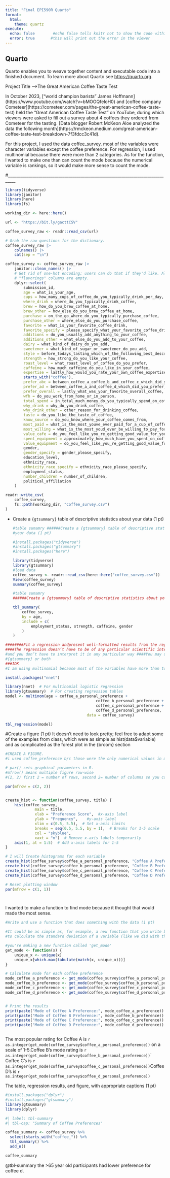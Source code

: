 ```yaml
---
title: "Final EPI590R Quarto"
format: 
  html:
    theme: quartz
execute: 
  echo: false        #echo false tells knitr not to show the code within the chun
  error: true       #this will print out the error in the viewer
---
```


## Quarto

Quarto enables you to weave together content and executable code into a finished document. To learn more about Quarto see <https://quarto.org>.

Project Title –\>The Great American Coffee Taste Test

In October 2023, \["world champion barista" James Hoffmann\](https://www.youtube.com/watch?v=bMOOQfeloH0) and \[coffee company Cometeer\](https://cometeer.com/pages/the-great-american-coffee-taste-test) held the "Great American Coffee Taste Test" on YouTube, during which viewers were asked to fill out a survey about 4 coffees they ordered from Cometeer for the tasting. \[Data blogger Robert McKeon Aloe analyzed the data the following month\](https://rmckeon.medium.com/great-american-coffee-taste-test-breakdown-7f3fdcc3c41d).

For this project, I used the data coffee_survey. most of the variables were character variables except the coffee preference. For regression, I used multinomial because there were more than 2 categories. As for the function, I wanted to make one than can count the mode because the numerical variable is rankings, so it would make more sense to count the mode.

#\_\_\_\_\_\_\_\_\_\_\_\_\_\_\_\_\_\_\_\_\_\_\_\_\_\_\_\_\_\_\_\_\_\_\_\_\_\_\_\_\_\_\_\_\_\_\_\_\_\_\_\_\_\_\_\_\_\_\_\_\_\_\_\_\_\_\_\_\_\_\_\_\_\_\_\_\_\_\_\_\_\_

```r
library(tidyverse)
library(janitor)
library(here)
library(fs)

working_dir <- here::here()

url <- "https://bit.ly/gacttCSV"

coffee_survey_raw <- readr::read_csv(url)

# Grab the raw questions for the dictionary.
coffee_survey_raw |>
	colnames() |>
	cat(sep = "\n")

coffee_survey <- coffee_survey_raw |>
	janitor::clean_names() |>
	# Get rid of one-hot encoding; users can do that if they'd like. Also,
	# "flavorings" columns are empty.
	dplyr::select(
		submission_id,
		age = what_is_your_age,
		cups = how_many_cups_of_coffee_do_you_typically_drink_per_day,
		where_drink = where_do_you_typically_drink_coffee,
		brew = how_do_you_brew_coffee_at_home,
		brew_other = how_else_do_you_brew_coffee_at_home,
		purchase = on_the_go_where_do_you_typically_purchase_coffee,
		purchase_other = where_else_do_you_purchase_coffee,
		favorite = what_is_your_favorite_coffee_drink,
		favorite_specify = please_specify_what_your_favorite_coffee_drink_is,
		additions = do_you_usually_add_anything_to_your_coffee,
		additions_other = what_else_do_you_add_to_your_coffee,
		dairy = what_kind_of_dairy_do_you_add,
		sweetener = what_kind_of_sugar_or_sweetener_do_you_add,
		style = before_todays_tasting_which_of_the_following_best_described_what_kind_of_coffee_you_like,
		strength = how_strong_do_you_like_your_coffee,
		roast_level = what_roast_level_of_coffee_do_you_prefer,
		caffeine = how_much_caffeine_do_you_like_in_your_coffee,
		expertise = lastly_how_would_you_rate_your_own_coffee_expertise,
		starts_with("coffee"),
		prefer_abc = between_coffee_a_coffee_b_and_coffee_c_which_did_you_prefer,
		prefer_ad = between_coffee_a_and_coffee_d_which_did_you_prefer,
		prefer_overall = lastly_what_was_your_favorite_overall_coffee,
		wfh = do_you_work_from_home_or_in_person,
		total_spend = in_total_much_money_do_you_typically_spend_on_coffee_in_a_month,
		why_drink = why_do_you_drink_coffee,
		why_drink_other = other_reason_for_drinking_coffee,
		taste = do_you_like_the_taste_of_coffee,
		know_source = do_you_know_where_your_coffee_comes_from,
		most_paid = what_is_the_most_youve_ever_paid_for_a_cup_of_coffee,
		most_willing = what_is_the_most_youd_ever_be_willing_to_pay_for_a_cup_of_coffee,
		value_cafe = do_you_feel_like_you_re_getting_good_value_for_your_money_when_you_buy_coffee_at_a_cafe,
		spent_equipment = approximately_how_much_have_you_spent_on_coffee_equipment_in_the_past_5_years,
		value_equipment = do_you_feel_like_you_re_getting_good_value_for_your_money_with_regards_to_your_coffee_equipment,
		gender,
		gender_specify = gender_please_specify,
		education_level,
		ethnicity_race,
		ethnicity_race_specify = ethnicity_race_please_specify,
		employment_status,
		number_children = number_of_children,
		political_affiliation
	)

readr::write_csv(
	coffee_survey,
	fs::path(working_dir, "coffee_survey.csv")
)


```

-   Create a `{gtsummary}` table of descriptive statistics about your data (1 pt)

    ```r
    #table sumamry ######Create a {gtsummary} table of descriptive statistics about
    #your data (1 pt)

    #install.packages("tidyverse")
    #install.packages("gtsummary")
    #install.packages("here")

    library(tidyverse)
    library(gtsummary)
    #load data
    coffee_survey <- readr::read_csv(here::here("coffee_survey.csv"))
    View(coffee_survey)
    summary(coffee_survey)

    #table sumamry
    ######Create a {gtsummary} table of descriptive statistics about your data (1 pt)

    tbl_summary(
    	coffee_survey,
    	by = age,
    	include = c(
    		employment_status, strength, caffeine, gender
    	)
    )

    ```

```r
########Fit a regression andpresent well-formatted results from the regression (1 pt)
####The regression doesn’t have to be of any particular scientific interest,
#and you don’t have to interpret it in any particular way ####You may use {broom} or
#{gtsummary} or both 
###IDK
#I am using multinomial because most of the variables have more than two catagories

install.packages("nnet")

library(nnet)  # For multinomial logistic regression
library(gtsummary)  # For creating regression tables
model <- multinom(age ~ coffee_a_personal_preference +
										coffee_b_personal_preference +
										coffee_c_personal_preference +
										coffee_d_personal_preference,
									data = coffee_survey)

tbl_regression(model)


```

#Create a figure (1 pt) It doesn’t need to look pretty; feel free to adapt some of the examples from class, which were as simple as hist(data\$variable) and as complicated as the forest plot in the {broom} section

```r

#CREATE A FIGURE.
#i used coffee_preference b/c those were the only numerical values in my data. 

# par() sets graphical parameters in R.
#mfrow() means multiple figure row-wise
#(2, 2) first 2 = number of rows, second 2= number of columns so you can display four plots in one

par(mfrow = c(2, 2))


create_hist <- function(coffee_survey, title) {
	hist(coffee_survey,
			 main = title,
			 xlab = "Preference Score",  #x-axis label
			 ylab = "Frequency",    #y-axis label
			 xlim = c(0.5, 5.5),  # Set x-axis limits
			 breaks = seq(0.5, 5.5, by = 1),  # Breaks for 1-5 scale
			 col = "skyblue",
			 xaxt = "n")  # Remove x-axis labels temporarily
	axis(1, at = 1:5)  # Add x-axis labels for 1-5
}

# I will Create histograms for each variable
create_hist(coffee_survey$coffee_a_personal_preference, "Coffee A Preference")
create_hist(coffee_survey$coffee_b_personal_preference, "Coffee B Preference")
create_hist(coffee_survey$coffee_c_personal_preference, "Coffee C Preference")
create_hist(coffee_survey$coffee_d_personal_preference, "Coffee D Preference")

# Reset plotting window
par(mfrow = c(1, 1))




```

I wanted to make a function to find mode because it thought that would made the most sense.

```r
#Write and use a function that does something with the data (1 pt)

#It could be as simple as, for example, a new function that you write by hand
#to calculate the standard deviation of a variable (like we did with the mean)

#you're making a new function called 'get_mode'
get_mode <- function(x) {
	unique_x <- unique(x)
	unique_x[which.max(tabulate(match(x, unique_x)))]
}

# Calculate mode for each coffee preference
mode_coffee_a_preference <- get_mode(coffee_survey$coffee_a_personal_preference)
mode_coffee_b_preference <- get_mode(coffee_survey$coffee_b_personal_preference)
mode_coffee_c_preference <- get_mode(coffee_survey$coffee_c_personal_preference)
mode_coffee_d_preference <- get_mode(coffee_survey$coffee_d_personal_preference)


# Print the results
print(paste("Mode of Coffee A Preference:", mode_coffee_a_preference))
print(paste("Mode of Coffee B Preference:", mode_coffee_b_preference))
print(paste("Mode of Coffee C Preference:", mode_coffee_c_preference))
print(paste("Mode of Coffee D Preference:", mode_coffee_d_preference))



```

The most popular rating for Coffee A is `r as.integer(get_mode(coffee_survey$coffee_a_personal_preference))` on a scale of 1-5.Coffee B's mode rating is `r as.integer(get_mode(coffee_survey$coffee_b_personal_preference))`\` Coffee C's is `r as.integer(get_mode(coffee_survey$coffee_c_personal_preference))`Coffee D's is `r as.integer(get_mode(coffee_survey$coffee_d_personal_preference))`

The table, regression results, and figure, with appropriate captions (1 pt)

```r
#install.packages("dplyr")
#install.packages("gtsummary")
library(gtsummary)
library(dplyr)

#| label: tbl-summary
#| tbl-cap: "Summary of Coffee Preferences"

coffee_summary <- coffee_survey %>%
  select(starts_with("coffee_")) %>%
  tbl_summary() %>%
  add_n()

coffee_summary

```

@tbl-summary the \>65 year old participants had lower preference for coffee d.
